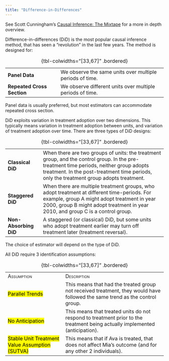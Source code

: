 ```yaml
---
title: "Difference-in-Differences"
---
```


::: small
See Scott Cunningham's [Causal Inference: The Mixtape](https://mixtape.scunning.com/09-difference_in_differences) for a more in depth overview.
:::

Difference-in-differences (DiD) is the most popular causal inference method, that has seen a "revolution" in the last few years. The method is designed for:

|                            |                                                           |
|------------------------|-----------------------------------------------|
| **Panel Data**             | We observe the same units over multiple periods of time.  |
| **Repeated Cross Section** | We observe different units over multiple periods of time. |

: {tbl-colwidths="\[33,67\]" .bordered}

::: small
Panel data is usually preferred, but most estimators can accommodate repeated cross section.
:::

DiD exploits variation in treatment adoption over two dimensions. This typically means variation in treatment adoption between units, and variation of treatment adoption over time. There are three types of DiD designs:

|                       |                                                                                                                                                                                                                                   |
|----------------|--------------------------------------------------------|
| **Classical DiD**     | When there are two groups of units: the treatment group, and the control group. In the pre-treatment time periods, neither group adopts treatment. In the post-treatment time periods, only the treatment group adopts treatment. |
| **Staggered DiD**     | When there are multiple treatment groups, who adopt treatment at different time-periods. For example, group A might adopt treatment in year 2000, group B might adopt treatment in year 2010, and group C is a control group.     |
| **Non-Absorbing DiD** | A staggered (or classical) DiD, but some units who adopt treatment earlier may turn off treatment later (treatment reversal).                                                                                                     |

: {tbl-colwidths="\[33,67\]" .bordered}

::: small
The choice of estimator will depend on the type of DiD.
:::

All DiD require 3 identification assumptions:

|                                                         |                                                                                                                             |
|--------------------------|----------------------------------------------|
| [Assumption]{.smallcaps}                                | [Description]{.smallcaps}                                                                                                   |
| [Parallel Trends]{.mark}                                | This means that had the treated group not received treatment, they would have followed the same trend as the control group. |
| [No Anticipation]{.mark}                                | This means that treated units do not respond to treatment prior to the treatment being actually implemented (anticipation). |
| [Stable Unit Treatment Value Assumption (SUTVA)]{.mark} | This means that if Ava is treated, that does not affect Mia's outcome (and for any other 2 individuals).                    |

: {tbl-colwidths="\[33,67\]" .bordered}
